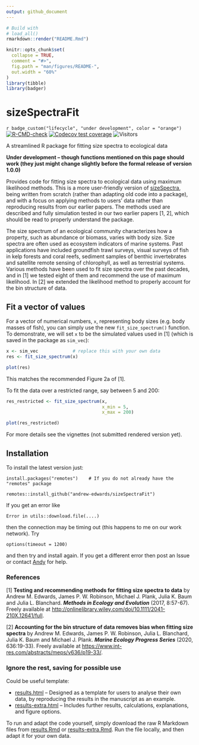 ```yaml
---
output: github_document
---
```


<!-- README.md is generated from README.Rmd. Please edit that file. -->

```r
# Build with
# load_all()
rmarkdown::render("README.Rmd")
```
<!-- which builds the .html that can be viewed locally (but isn't pushed to GitHub;
GitHub uses README.md to make the page you see on GitHub). See pacea if want to
save figures.
-->

```r
knitr::opts_chunk$set(
  collapse = TRUE,
  comment = "#>",
  fig.path = "man/figures/README-",
  out.width = "60%"
)
library(tibble)
library(badger)
```

# sizeSpectraFit

<!-- badges: start -->
<!-- `r badge_lifecycle("under development", "orange")` connection timed out, -->
<!-- 17/9/25, but extracting what's needed here, just does not link to a website-->
`r badge_custom("lifecycle", "under development", color = "orange")`
[![R-CMD-check](https://github.com/andrew-edwards/sizeSpectraFit/actions/workflows/R-CMD-check.yaml/badge.svg)](https://github.com/andrew-edwards/sizeSpectraFit/actions/workflows/R-CMD-check.yaml)
[![Codecov test coverage](https://codecov.io/gh/andrew-edwards/sizeSpectraFit/branch/main/graph/badge.svg)](https://app.codecov.io/gh/andrew-edwards/sizeSpectraFit?branch=main)
![Visitors](https://api.visitorbadge.io/api/visitors?path=https%3A%2F%2Fgithub.com%2Fandrew-edwards%2FsizeSpectraFit&label=VISITORS&countColor=%23263759&style=flat&labelStyle=lower)
<!-- badges: end -->
<!-- see data-raw/ for logo hexSticker code-->

A streamlined R package for fitting size spectra to ecological data

**Under development -- though functions mentioned on this page should work (they
just might change slightly before the formal release of version 1.0.0) **

Provides code for fitting size spectra to ecological data using maximum
likelihood methods. This is a more user-friendly version of [sizeSpectra](https://github.com/andrew-edwards/sizeSpectra), being
written from scratch (rather than adapting old code into a package), and with a
focus on applying methods to users' data rather than reproducing results from
our earlier papers. The methods used are described and fully simulation tested
in our two earlier papers [1, 2], which should be read to properly understand the package.

The size spectrum of an ecological community characterizes how a property, such as abundance or biomass, varies with body size. Size spectra are often used as ecosystem indicators of marine systems. Past applications have included groundfish trawl surveys, visual surveys of fish in kelp forests and coral reefs, sediment samples of benthic invertebrates and satellite remote sensing of chlorophyll, as well as terrestrial systems. Various methods have been used to fit size spectra over the past decades, and in [1] we tested eight of them and recommend the use of maximum likelihood. In [2] we extended the likelihood method to properly account for the bin structure of data.

## Fit a vector of values

For a vector of numerical numbers, `x`, representing body sizes (e.g. body
masses of fish), you can simply use the new `fit_size_spectrum()` function. To
demonstrate, we will set `x` to be the simulated values used in [1] (which is
saved in the package as `sim_vec`):
```r
x <- sim_vec             # replace this with your own data
res <- fit_size_spectrum(x)

plot(res)
```

This matches the recommended Figure 2a of [1].

To fit the data over a restricted range, say between 5 and 200:
```r
res_restricted <- fit_size_spectrum(x,
                                    x_min = 5,
                                    x_max = 200)

plot(res_restricted)
```



For more details see the vignettes (not submitted rendered version yet).

<!-- ## Fit a dataframe of values representing binned data -->

## Installation

To install the latest version just:

```
install.packages("remotes")    # If you do not already have the "remotes" package

remotes::install_github("andrew-edwards/sizeSpectraFit")
```

If you get an error like
```
Error in utils::download.file(....)
```
then the connection may be timing out (this happens to me on our work network). Try

```
options(timeout = 1200)
```
and then try and install again. If you get a different error then post an Issue
or contact <a href="mailto:andrew.edwards@dfo-mpo.gc.ca">Andy</a> for help.

### References

[1] **Testing and recommending methods for fitting size spectra to data** by Andrew M. Edwards, James P. W. Robinson, Michael J. Plank, Julia K. Baum and Julia L. Blanchard. ***Methods in Ecology and Evolution*** (2017, 8:57-67). Freely available at <http://onlinelibrary.wiley.com/doi/10.1111/2041-210X.12641/full>.

[2] **Accounting for the bin structure of data removes bias when fitting size spectra** by Andrew M. Edwards, James P. W. Robinson, Julia L. Blanchard, Julia K. Baum and Michael J. Plank. ***Marine Ecology Progress Series*** (2020, 636:19-33). Freely available at <https://www.int-res.com/abstracts/meps/v636/p19-33/>.

### Ignore the rest, saving for possible use

Could be useful template:

* [results.html](http://htmlpreview.github.io/?https://github.com/andrew-edwards/hdiAnalysis/blob/main/vignettes/results.html)
  -- Designed as a template for users to analyse their own data, by reproducing the results in
  the manuscript as an example.
* [results-extra.html](http://htmlpreview.github.io/?https://github.com/andrew-edwards/hdiAnalysis/blob/main/vignettes/results-extra.html)
  -- Includes further results, calculations, explanations, and figure options.

To run and adapt the code yourself, simply download the raw R Markdown files
from
[results.Rmd](https://github.com/andrew-edwards/hdiAnalysis/blob/main/vignettes/results.Rmd)
or [results-extra.Rmd](https://github.com/andrew-edwards/hdiAnalysis/blob/main/vignettes/results-extra.Rmd).
Run the file locally, and then adapt it for your own data.
